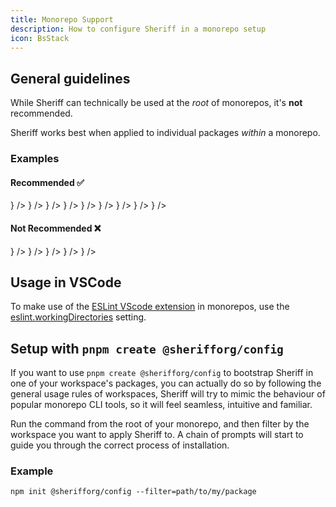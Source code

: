 ```yaml
---
title: Monorepo Support
description: How to configure Sheriff in a monorepo setup
icon: BsStack
---
```



## General guidelines

While Sheriff can technically be used at the _root_ of monorepos, it's **not** recommended.

Sheriff works best when applied to individual packages _within_ a monorepo.

### Examples

#### Recommended ✅

<Files>
  <Folder name="apps" defaultOpen>
    <Folder name="website" defaultOpen>
      <File name="eslint.config.mjs" icon={<RiJavascriptFill />} />
    </Folder>
    <Folder name="docs" defaultOpen>
      <File name="eslint.config.mjs" icon={<RiJavascriptFill />} />
    </Folder>
  </Folder>
  <Folder name="packages" defaultOpen>
    <Folder name="ui" defaultOpen>
      <File name="eslint.config.mjs" icon={<RiJavascriptFill />} />
    </Folder>
    <Folder name="utils" defaultOpen>
      <File name="eslint.config.mjs" icon={<RiJavascriptFill />} />
    </Folder>
    <Folder name="types" defaultOpen>
      <File name="eslint.config.mjs" icon={<RiJavascriptFill />} />
    </Folder>
  </Folder>
  <File name="package.json" icon={<VscJson />} />
  <File name="pnpm-lock.yaml" icon={<SiPnpm />} />
  <File name=".gitignore" icon={<ImGit />} />
  <File name="README" icon={<LiaReadme />} />
</Files>


#### Not Recommended ❌

<Files>
  <Folder name="apps" defaultOpen>
    <Folder name="website" />
    <Folder name="docs" />
  </Folder>
  <Folder name="packages" defaultOpen>
    <Folder name="ui" />
    <Folder name="utils" />
    <Folder name="types" />
  </Folder>
  <File name="eslint.config.mjs" icon={<RiJavascriptFill />} />
  <File name="package.json" icon={<VscJson />} />
  <File name="pnpm-lock.yaml" icon={<SiPnpm />} />
  <File name=".gitignore" icon={<ImGit />} />
  <File name="README" icon={<LiaReadme />} />
</Files>

## Usage in VSCode

To make use of the [ESLint VScode extension](https://marketplace.visualstudio.com/items?itemName=dbaeumer.vscode-eslint) in monorepos, use the [eslint.workingDirectories](https://github.com/microsoft/vscode-eslint#mono-repository-setup) setting.

## Setup with `pnpm create @sherifforg/config`

If you want to use `pnpm create @sherifforg/config` to bootstrap Sheriff in one of your workspace's packages, you can actually do so by following the general usage rules of workspaces, Sheriff will try to mimic the behaviour of popular monorepo CLI tools, so it will feel seamless, intuitive and familiar.

Run the command from the root of your monorepo, and then filter by the workspace you want to apply Sheriff to. A chain of prompts will start to guide you through the correct process of installation.

### Example

```package-install
npm init @sherifforg/config --filter=path/to/my/package
```
